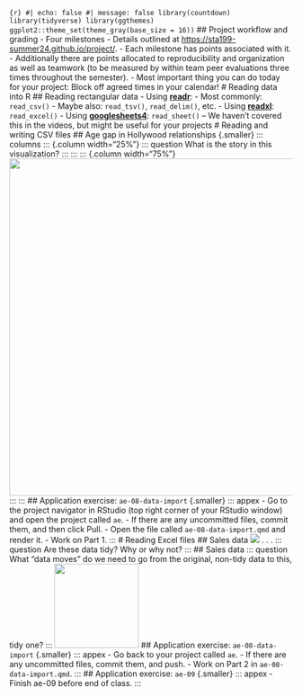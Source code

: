 ```{r} #| echo: false #| message: false library(countdown) library(tidyverse) library(ggthemes) ggplot2::theme_set(theme_gray(base_size = 16)) ``` ## Project workflow and grading - Four milestones - Details outlined at <https://sta199-summer24.github.io/project/>. - Each milestone has points associated with it. - Additionally there are points allocated to reproducibility and organization as well as teamwork (to be measured by within team peer evaluations three times throughout the semester). - Most important thing you can do today for your project: Block off agreed times in your calendar! # Reading data into R ## Reading rectangular data - Using [**readr**](https://readr.tidyverse.org/): - Most commonly: `read_csv()` - Maybe also: `read_tsv()`, `read_delim()`, etc. - Using [**readxl**](https://readxl.tidyverse.org/): `read_excel()` - Using [**googlesheets4**](https://googlesheets4.tidyverse.org/): `read_sheet()` -- We haven't covered this in the videos, but might be useful for your projects # Reading and writing CSV files ## Age gap in Hollywood relationships {.smaller} ::: columns ::: {.column width="25%"} ::: question What is the story in this visualization? ::: ::: ::: {.column width="75%"} ![](images/hollywood-ages.jpeg){fig-align="center" width="600"} ::: ::: ## Application exercise: `ae-08-data-import` {.smaller} ::: appex - Go to the project navigator in RStudio (top right corner of your RStudio window) and open the project called `ae`. - If there are any uncommitted files, commit them, and then click Pull. - Open the file called `ae-08-data-import.qmd` and render it. - Work on Part 1. ::: # Reading Excel files ## Sales data ![](https://sta199-s24.github.io/images/sales-excel.png) . . . ::: question Are these data tidy? Why or why not? ::: ## Sales data ::: question What "data moves" do we need to go from the original, non-tidy data to this, tidy one? ::: ![](https://sta199-s24.github.io/images/sales-2.png){width="150"} ## Application exercise: `ae-08-data-import` {.smaller} ::: appex - Go back to your project called `ae`. - If there are any uncommitted files, commit them, and push. - Work on Part 2 in `ae-08-data-import.qmd`. ::: ## Application exercise: `ae-09` {.smaller} ::: appex - Finish ae-09 before end of class. :::